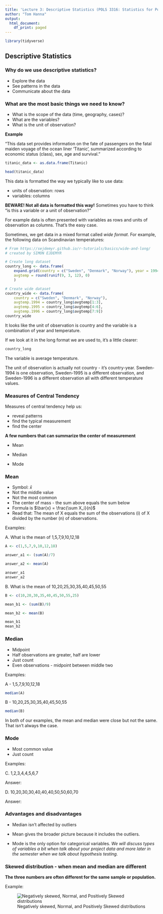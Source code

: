 ```yaml
---
title: 'Lecture 3: Descriptive Statistics (POLS 3316: Statistics for Political Science, Fall 2023)'
author: "Tom Hanna"
output:
  html_document:
    df_print: paged
---
```


```r
library(tidyverse)
```

## Descriptive Statistics

### Why do we use descriptive statistics?

- Explore the data
- See patterns in the data
- Communicate about the data

### What are the most basic things we need to know?

- What is the scope of the data (time, geography, cases)?
- What are the variables?
- What is the unit of observation?

**Example**

"This data set provides information on the fate of passengers on the fatal maiden voyage of the ocean liner ‘Titanic’, summarized according to economic status (class), sex, age and survival."

```r

titanic_data <- as.data.frame(Titanic)

head(titanic_data)

```
This data is formatted the way we typically like to use data:

- units of observation: rows
- variables: columns

**BEWARE! Not all data is formatted this way!** Sometimes you have to think "is this a variable or a unit of observation?"

For example data is often presented with variables as rows and units of observation as columns. That's the easy case.

Sometimes, we get data in a mixed format called *wide format*. For example, the following data on Scandinavian temperatures:

```r
# From https://sejdemyr.github.io/r-tutorials/basics/wide-and-long/
# created by SIMON EJDEMYR

# Create long dataset
country_long <- data.frame(
    expand.grid(country = c("Sweden", "Denmark", "Norway"), year = 1994:1996),
    avgtemp = round(runif(9, 3, 12), 0)
    )

# Create wide dataset
country_wide <- data.frame(
    country = c("Sweden", "Denmark", "Norway"),
    avgtemp.1994 = country_long$avgtemp[1:3],
    avgtemp.1995 = country_long$avgtemp[4:6],
    avgtemp.1996 = country_long$avgtemp[7:9])
country_wide 

```

It looks like the unit of observation is country and the variable is a combination of year and temperature. 

If we look at it in the long format we are used to, it's a little clearer:

```r

country_long

```


The variable is average temperature. 

The unit of observation is actually not country - it's country-year. Sweden-1994 is one observation, Sweden-1995 is a different observation, and Sweden-1996 is a different observation all with different temperature values. 


### Measures of Central Tendency

Measures of central tendency help us:

- reveal patterns
- find the typical measurement
- find the center

**A few numbers that can summarize the center of measurement**

- Mean

- Median

- Mode

### Mean

- Symbol: $\bar{x}$
- Not the middle value
- Not the most common
- The center of mass - the sum above equals the sum below
- Formula is $\bar{x} = \frac{\sum X_i}{n}$
- Read that: The mean of X equals the sum of the observations (i) of X divided by the number (n) of observations. 

Examples:

A. What is the mean of 1,5,7,9,10,12,18

```r

A <- c(1,5,7,9,10,12,18)

answer_a1 <- (sum(A)/7)

answer_a2 <- mean(A)

answer_a1
answer_a2

```

B. What is the mean of 10,20,25,30,35,40,45,50,55

```r
B <- c(10,20,30,35,40,45,50,55,25)

mean_b1 <- (sum(B)/9)

mean_b2 <- mean(B)

mean_b1
mean_b2
```

### Median

 - Midpoint
 - Half observations are greater, half are lower
 - Just count
 - Even observations - midpoint between middle two
 
 Examples:
 
 A - 1,5,7,9,10,12,18

```r
median(A)

```
 B - 10,20,25,30,35,40,45,50,55
```r
median(B)
```

In both of our examples, the mean and median were close but not the same. That isn't always the case. 

### Mode

- Most common value
- Just count

Examples:

C. 1,2,3,4,4,5,6,7

Answer: 

D. 10,20,30,30,40,40,40,50,50,60,70

Answer:

### Advantages and disadvantages

- Median isn't affected by outliers

- Mean gives the broader picture because it includes the outliers.

- Mode is the only option for categorical variables. *We will discuss types of variables a bit when talk about your project data and more later in the semester when we talk about hypothesis testing.*

### Skewed distribution - when mean and median are different

**The three numbers are often different for the same sample or population.**

Example:

![Negatively skewed, Normal, and Positively Skewed distributions](skewed-curves.png)






